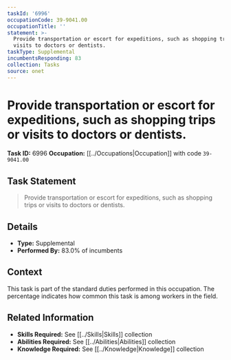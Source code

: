 ```yaml
---
taskId: '6996'
occupationCode: 39-9041.00
occupationTitle: ''
statement: >-
  Provide transportation or escort for expeditions, such as shopping trips or
  visits to doctors or dentists.
taskType: Supplemental
incumbentsResponding: 83
collection: Tasks
source: onet
---
```

# Provide transportation or escort for expeditions, such as shopping trips or visits to doctors or dentists.

**Task ID:** 6996
**Occupation:** [[../Occupations|Occupation]] with code `39-9041.00`

## Task Statement

> Provide transportation or escort for expeditions, such as shopping trips or visits to doctors or dentists.

## Details

- **Type:** Supplemental
- **Performed By:** 83.0% of incumbents

## Context

This task is part of the standard duties performed in this occupation. The percentage indicates how common this task is among workers in the field.

## Related Information

- **Skills Required:** See [[../Skills|Skills]] collection
- **Abilities Required:** See [[../Abilities|Abilities]] collection
- **Knowledge Required:** See [[../Knowledge|Knowledge]] collection
